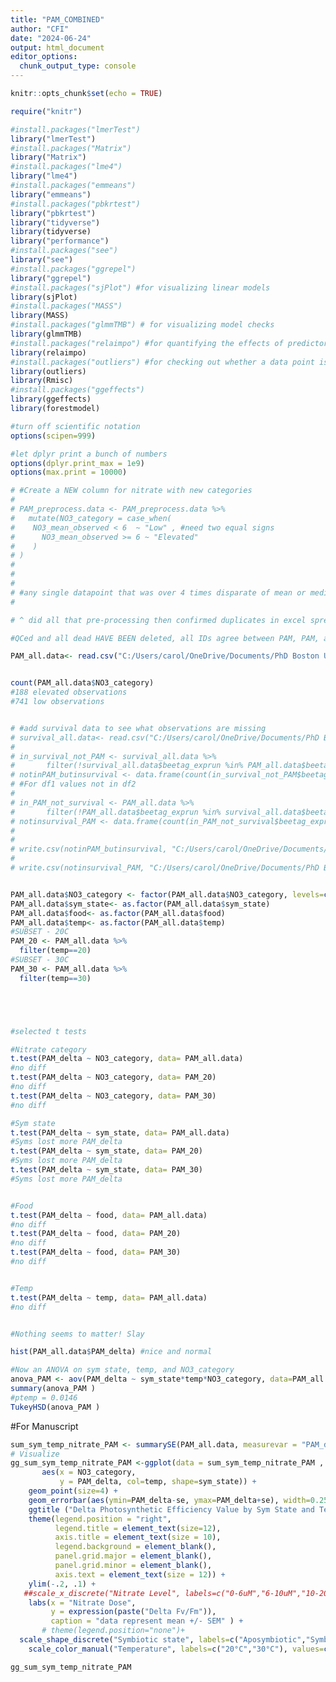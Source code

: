 ```yaml
---
title: "PAM_COMBINED"
author: "CFI"
date: "2024-06-24"
output: html_document
editor_options: 
  chunk_output_type: console
---
```


```r
knitr::opts_chunk$set(echo = TRUE)
```

```r
require("knitr")

#install.packages("lmerTest")
library("lmerTest")
#install.packages("Matrix")
library("Matrix")
#install.packages("lme4")
library("lme4")
#install.packages("emmeans")
library("emmeans")
#install.packages("pbkrtest")
library("pbkrtest")
library("tidyverse")
library(tidyverse)
library("performance")
#install.packages("see")
library("see")
#install.packages("ggrepel")
library("ggrepel")
#install.packages("sjPlot") #for visualizing linear models
library(sjPlot)
#install.packages("MASS")
library(MASS)
#install.packages("glmmTMB") # for visualizing model checks
library(glmmTMB)
#install.packages("relaimpo") #for quantifying the effects of predictor variables
library(relaimpo)
#install.packages("outliers") #for checking out whether a data point is an outlier
library(outliers)
library(Rmisc)
#install.packages("ggeffects")
library(ggeffects)
library(forestmodel)

#turn off scientific notation
options(scipen=999)

#let dplyr print a bunch of numbers
options(dplyr.print_max = 1e9)
options(max.print = 10000)   

```


```r
 
# #Create a NEW column for nitrate with new categories
# 
# PAM_preprocess.data <- PAM_preprocess.data %>%
#   mutate(NO3_category = case_when(
#    NO3_mean_observed < 6  ~ "Low" , #need two equal signs
#      NO3_mean_observed >= 6 ~ "Elevated" 
#    )
# )
# 
# 
# 
# #any single datapoint that was over 4 times disparate of mean or median from rest of treatment was discarded
# 

# ^ did all that pre-processing then confirmed duplicates in excel spreadhseet. Now we can just read the csv

#QCed and all dead HAVE BEEN deleted, all IDs agree between PAM, PAM, and survival --6.26.24

PAM_all.data<- read.csv("C:/Users/carol/OneDrive/Documents/PhD Boston University 2019-/Astrangia_nutrient_stressors_Rotjan_lab/Data/PAM_dead_deleted_combined_NO3categorized_6_26_24.csv", header=TRUE, sep=",",stringsAsFactors = FALSE)


count(PAM_all.data$NO3_category)
#188 elevated observations
#741 low observations



```

```r
# #add survival data to see what observations are missing
# survival_all.data<- read.csv("C:/Users/carol/OneDrive/Documents/PhD Boston University 2019-/Astrangia_nutrient_stressors_Rotjan_lab/Data/Survival_06_26_24.csv", header=TRUE, sep=",",stringsAsFactors = FALSE)
# 
# in_survival_not_PAM <- survival_all.data %>% 
#       filter(!survival_all.data$beetag_exprun %in% PAM_all.data$beetag_exprun) #PAMs not in survival
# notinPAM_butinsurvival <- data.frame(count(in_survival_not_PAM$beetag_exprun))
# #For df1 values not in df2
# 
# in_PAM_not_survival <- PAM_all.data %>% 
#       filter(!PAM_all.data$beetag_exprun %in% survival_all.data$beetag_exprun) #survivals not in PAM
# notinsurvival_PAM <- data.frame(count(in_PAM_not_survival$beetag_exprun))
# 
# 
# write.csv(notinPAM_butinsurvival, "C:/Users/carol/OneDrive/Documents/PhD Boston University 2019-/Astrangia_nutrient_stressors_Rotjan_lab/Data/notinPAM_butinsurvival.csv")
# 
# write.csv(notinsurvival_PAM, "C:/Users/carol/OneDrive/Documents/PhD Boston University 2019-/Astrangia_nutrient_stressors_Rotjan_lab/Data/notinsurvival_PAM.csv")



```

```r

PAM_all.data$NO3_category <- factor(PAM_all.data$NO3_category, levels=c("Low", "Elevated"))
PAM_all.data$sym_state<- as.factor(PAM_all.data$sym_state)
PAM_all.data$food<- as.factor(PAM_all.data$food)
PAM_all.data$temp<- as.factor(PAM_all.data$temp)
#SUBSET - 20C
PAM_20 <- PAM_all.data %>%
  filter(temp==20)
#SUBSET - 30C
PAM_30 <- PAM_all.data %>%
  filter(temp==30)






```

```r
#selected t tests

#Nitrate category
t.test(PAM_delta ~ NO3_category, data= PAM_all.data)
#no diff
t.test(PAM_delta ~ NO3_category, data= PAM_20)
#no diff
t.test(PAM_delta ~ NO3_category, data= PAM_30)
#no diff

#Sym state
t.test(PAM_delta ~ sym_state, data= PAM_all.data)
#Syms lost more PAM_delta
t.test(PAM_delta ~ sym_state, data= PAM_20)
#Syms lost more PAM_delta
t.test(PAM_delta ~ sym_state, data= PAM_30)
#Syms lost more PAM_delta


#Food
t.test(PAM_delta ~ food, data= PAM_all.data)
#no diff
t.test(PAM_delta ~ food, data= PAM_20)
#no diff
t.test(PAM_delta ~ food, data= PAM_30)
#no diff


#Temp
t.test(PAM_delta ~ temp, data= PAM_all.data)
#no diff


#Nothing seems to matter! Slay
```

```r
hist(PAM_all.data$PAM_delta) #nice and normal

#Now an ANOVA on sym state, temp, and NO3_category 
anova_PAM <- aov(PAM_delta ~ sym_state*temp*NO3_category, data=PAM_all.data)
summary(anova_PAM )
#ptemp = 0.0146
TukeyHSD(anova_PAM )


```


#For Manuscript
```r
sum_sym_temp_nitrate_PAM <- summarySE(PAM_all.data, measurevar = "PAM_delta", groupvars = c("sym_state", "temp", "NO3_category"))
# Visualize
gg_sum_sym_temp_nitrate_PAM <-ggplot(data = sum_sym_temp_nitrate_PAM ,
       aes(x = NO3_category,
           y = PAM_delta, col=temp, shape=sym_state)) +
    geom_point(size=4) +
    geom_errorbar(aes(ymin=PAM_delta-se, ymax=PAM_delta+se), width=0.25, linewidth=0.8) +
    ggtitle ("Delta Photosynthetic Efficiency Value by Sym State and Temp") +
    theme(legend.position = "right",
          legend.title = element_text(size=12),
          axis.title = element_text(size = 10),
          legend.background = element_blank(),
          panel.grid.major = element_blank(), 
          panel.grid.minor = element_blank(),
          axis.text = element_text(size = 12)) +
    ylim(-.2, .1) +
   ##scale_x_discrete("Nitrate Level", labels=c("0-6uM","6-10uM","10-20uM","10uM"))+
    labs(x = "Nitrate Dose", 
         y = expression(paste("Delta Fv/Fm")), 
         caption = "data represent mean +/- SEM" ) +
       # theme(legend.position="none")+
  scale_shape_discrete("Symbiotic state", labels=c("Aposymbiotic","Symbiotic")) +
    scale_color_manual("Temperature", labels=c("20°C","30°C"), values=c("dodgerblue", "darkred"))

gg_sum_sym_temp_nitrate_PAM 

```
